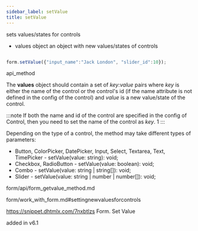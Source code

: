 ```yaml
---
sidebar_label: setValue
title: setValue
---
```



          


<Short>
 sets values/states for controls


</Short>



- values	object		an object with new values/states of controls



~~~js

form.setValue({"input_name":"Jack London", "slider_id":10});

~~~
 api_method

<Descr>

The <strong>values</strong> object should contain a set of *key:value* pairs where *key* is either the name of the control or the control's id (if the name attribute is not defined in the config of the control)  and *value* is a new value/state of the control. 

:::note
If both the name and id of the control are specified in the config of Control, then you need to set the name of the control as *key*.
1
:::

Depending on the type of a control, the method may take different types of parameters:

- Button, ColorPicker, DatePicker, Input, Select, Textarea, Text, TimePicker - setValue(value: string): void;
- Checkbox, RadioButton - setValue(value: boolean): void;
- Combo - setValue(value: string | string[]): void;
- Slider - setValue(value: string | number | number[]): void;


</Descr>



form/api/form_getvalue_method.md

form/work_with_form.md#settingnewvaluesforcontrols

 https://snippet.dhtmlx.com/7nxbtlzs	Form. Set Value

added in v6.1 

